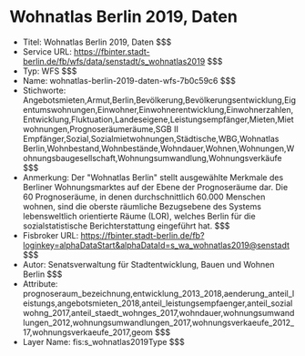 # Wohnatlas Berlin 2019, Daten
- Titel: Wohnatlas Berlin 2019, Daten $$$
- Service URL: https://fbinter.stadt-berlin.de/fb/wfs/data/senstadt/s_wohnatlas2019 $$$
- Typ: WFS $$$
- Name: wohnatlas-berlin-2019-daten-wfs-7b0c59c6 $$$
- Stichworte: Angebotsmieten,Armut,Berlin,Bevölkerung,Bevölkerungsentwicklung,Eigentumswohnungen,Einwohner,Einwohnerentwicklung,Einwohnerzahlen,Entwicklung,Fluktuation,Landeseigene,Leistungsempfänger,Mieten,Mietwohnungen,Prognoseräumeräume,SGB II Empfänger,Sozial,Sozialmietwohnungen,Städtische,WBG,Wohnatlas Berlin,Wohnbestand,Wohnbestände,Wohndauer,Wohnen,Wohnungen,Wohnungsbaugesellschaft,Wohnungsumwandlung,Wohnungsverkäufe $$$
- Anmerkung: Der "Wohnatlas Berlin" stellt ausgewählte Merkmale des Berliner Wohnungsmarktes auf der Ebene der Prognoseräume dar. Die 60 Prognoseräume, in denen durchschnittlich 60.000 Menschen wohnen, sind die oberste räumliche Bezugsebene des Systems lebensweltlich orientierte Räume (LOR), welches Berlin für die sozialstatistische Berichterstattung eingeführt hat. $$$
- Fisbroker URL: https://fbinter.stadt-berlin.de/fb?loginkey=alphaDataStart&alphaDataId=s_wa_wohnatlas2019@senstadt $$$
- Autor: Senatsverwaltung für Stadtentwicklung, Bauen und Wohnen Berlin $$$
- Attribute: prognoseraum_bezeichnung,entwicklung_2013_2018,aenderung_anteil_leistungs,angebotsmieten_2018,anteil_leistungsempfaenger,anteil_sozialwohng_2017,anteil_staedt_wohnges_2017,wohndauer,wohnungsumwandlungen_2012,wohnungsumwandlungen_2017,wohnungsverkaeufe_2012_17,wohnungsverkaeufe_2017,geom $$$
- Layer Name: fis:s_wohnatlas2019Type $$$
